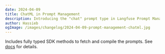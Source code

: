 ```yaml
---
date: 2024-04-09
title: ChatML in Prompt Management
description: Introducing the "chat" prompt type in Langfuse Prompt Management to version control and release ChatML (role/message) prompts.
author: Hassieb
ogImage: /images/changelog/2024-04-09-prompt-management-chatml.jpg
---
```



<ChangelogHeader />

Includes fully typed SDK methods to fetch and compile the prompts. See [docs](/docs/prompts) for details.
